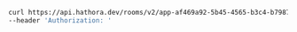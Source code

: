 ```bash Example Request
curl https://api.hathora.dev/rooms/v2/app-af469a92-5b45-4565-b3c4-b79878de67d2/destroy/2swovpy1fnunu \
--header 'Authorization: '
```
